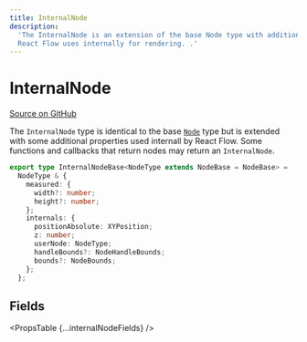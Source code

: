 ```yaml
---
title: InternalNode
description:
  'The InternalNode is an extension of the base Node type with additional properties
  React Flow uses internally for rendering. .'
---
```



# InternalNode

[Source on GitHub](https://github.com/xyflow/xyflow/blob/99985b52026cf4ac65a1033178cf8c2bea4e14fa/packages/system/src/types/nodes.ts#L68)

The `InternalNode` type is identical to the base [`Node`](/api-references/types/node)
type but is extended with some additional properties used internall by React
Flow. Some functions and callbacks that return nodes may return an `InternalNode`.

```ts
export type InternalNodeBase<NodeType extends NodeBase = NodeBase> =
  NodeType & {
    measured: {
      width?: number;
      height?: number;
    };
    internals: {
      positionAbsolute: XYPosition;
      z: number;
      userNode: NodeType;
      handleBounds?: NodeHandleBounds;
      bounds?: NodeBounds;
    };
  };
```

## Fields

<PropsTable {...internalNodeFields} />
